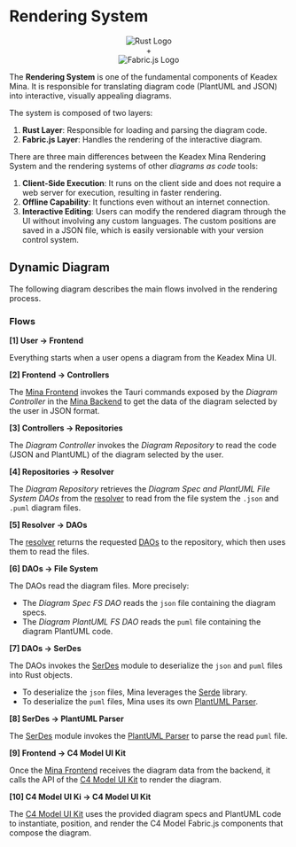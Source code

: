 

# Rendering System

<div align="center" className="my-14 block md:flex items-center justify-center">
  <Image src={rustLogo} alt="Rust Logo" height={70} className="invert" />
  <div className="text-5xl px-5">&plus;</div>
  <Image src={fabricjsLogo} alt="Fabric.js Logo" height={70} />
</div>

The **Rendering System** is one of the fundamental components of Keadex Mina. It is responsible for translating diagram code (PlantUML and JSON) into interactive, visually appealing diagrams.

The system is composed of two layers:

  1. **Rust Layer**: Responsible for loading and parsing the diagram code.
  2. **Fabric.js Layer**: Handles the rendering of the interactive diagram.

There are three main differences between the Keadex Mina Rendering System and the rendering systems of other *diagrams as code* tools:

  1. **Client-Side Execution**: It runs on the client side and does not require a web server for execution, resulting in faster rendering.
  2. **Offline Capability**: It functions even without an internet connection.
  3. **Interactive Editing**: Users can modify the rendered diagram through the UI without involving any custom languages. The custom positions are saved in a JSON file, which is easily versionable with your version control system.

## Dynamic Diagram

The following diagram describes the main flows involved in the rendering process.

<div className="w-full h-[50rem] mt-5">
  <MinaReact
    projectRootUrl="https://raw.githubusercontent.com/keadex/keadex/tree/main/apps/keadex-diagrams"
    diagramUrl="https://raw.githubusercontent.com/keadex/keadex/tree/main/apps/keadex-diagrams/diagrams/dynamic/mina-rendering-system" />
</div>

### Flows

**[1] User &rarr; Frontend**

Everything starts when a user opens a diagram from the Keadex Mina UI.

**[2] Frontend &rarr; Controllers**

The [Mina Frontend](/en/docs/mina/architecture/modules#frontend) invokes the Tauri commands exposed by the *Diagram Controller* in the [Mina Backend](/en/docs/mina/architecture/modules#backend) to get the data of the diagram selected by the user in JSON format.

**[3] Controllers &rarr; Repositories**

The *Diagram Controller* invokes the *Diagram Repository* to read the code (JSON and PlantUML) of the diagram selected by the user.

**[4] Repositories &rarr; Resolver**

The *Diagram Repository* retrieves the *Diagram Spec and PlantUML File System DAOs* from the [resolver](/en/docs/mina/architecture/modules#resolver) to read from the file system the `.json` and `.puml` diagram files.  

**[5] Resolver &rarr; DAOs**

The [resolver](/en/docs/mina/architecture/modules#resolver) returns the requested [DAOs](/en/docs/mina/architecture/modules#daos) to the repository, which then uses them to read the files.

**[6] DAOs &rarr; File System**

The DAOs read the diagram files. More precisely:
  - The *Diagram Spec FS DAO* reads the `json` file containing the diagram specs.
  - The *Diagram PlantUML FS DAO* reads the `puml` file containing the diagram PlantUML code.

**[7] DAOs &rarr; SerDes**

The DAOs invokes the [SerDes](/en/docs/mina/architecture/modules#serdes) module to deserialize the `json` and `puml` files into Rust objects.
  - To deserialize the `json` files, Mina leverages the [Serde](https://serde.rs/) library.
  - To deserialize the `puml` files, Mina uses its own [PlantUML Parser](/en/docs/mina/architecture/modules#plantuml-parser).

**[8] SerDes &rarr; PlantUML Parser**

The [SerDes](/en/docs/mina/architecture/modules#serdes) module invokes the [PlantUML Parser](/en/docs/mina/architecture/modules#plantuml-parser) to parse the read `puml` file.

**[9] Frontend &rarr; C4 Model UI Kit**

Once the [Mina Frontend](/en/docs/mina/architecture/modules#frontend) receives the diagram data from the backend, it calls the API of the [C4 Model UI Kit](/en/docs/mina/architecture/modules#c4-model-ui-kit) to render the diagram.

**[10] C4 Model UI Ki &rarr; C4 Model UI Kit**

The [C4 Model UI Kit](/en/docs/mina/architecture/modules#c4-model-ui-kit) uses the provided diagram specs and PlantUML code to instantiate, position, and render the C4 Model Fabric.js components that compose the diagram.
